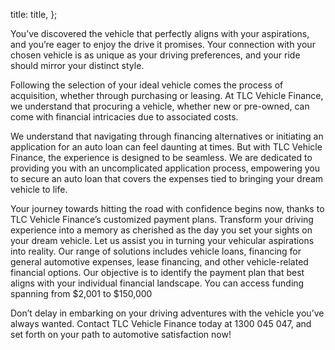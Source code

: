

  title: title,
};


You’ve discovered the vehicle that perfectly aligns with your aspirations, and you’re eager to enjoy the drive it promises. Your connection with your chosen vehicle is as unique as your driving preferences, and your ride should mirror your distinct style.

Following the selection of your ideal vehicle comes the process of acquisition, whether through purchasing or leasing. At TLC Vehicle Finance, we understand that procuring a vehicle, whether new or pre-owned, can come with financial intricacies due to associated costs.

We understand that navigating through financing alternatives or initiating an application for an auto loan can feel daunting at times. But with TLC Vehicle Finance, the experience is designed to be seamless. We are dedicated to providing you with an uncomplicated application process, empowering you to secure an auto loan that covers the expenses tied to bringing your dream vehicle to life.

Your journey towards hitting the road with confidence begins now, thanks to TLC Vehicle Finance’s customized payment plans. Transform your driving experience into a memory as cherished as the day you set your sights on your dream vehicle. Let us assist you in turning your vehicular aspirations into reality. Our range of solutions includes vehicle loans, financing for general automotive expenses, lease financing, and other vehicle-related financial options. Our objective is to identify the payment plan that best aligns with your individual financial landscape. You can access funding spanning from $2,001 to $150,000

Don’t delay in embarking on your driving adventures with the vehicle you’ve always wanted. Contact TLC Vehicle Finance today at 1300 045 047, and set forth on your path to automotive satisfaction now!
